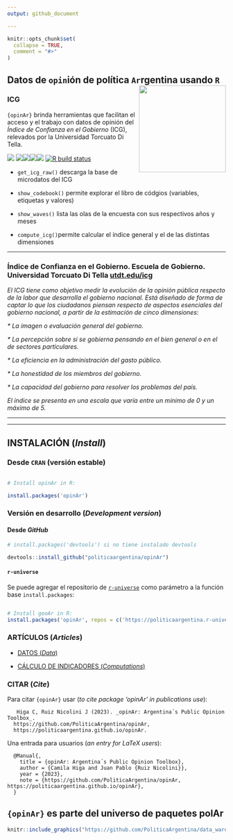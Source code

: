 ```yaml
---
output: github_document

---
```


<!-- README.md is generated from README.Rmd. Please edit that file -->

```r
knitr::opts_chunk$set(
  collapse = TRUE,
  comment = "#>"
)
```

## Datos de `opin`ión de política `Ar`rgentina usando `R` <a><img src="man/figures/logo.png" width="200" align="right" /></a>

### ICG

`{opinAr}` brinda herramientas que facilitan el acceso y el trabajo con datos de opinión del _Índice de Confianza en el Gobierno_ (ICG), relevados por la Universidad Torcuato Di Tella. 

<!-- badges: start -->

[![](https://www.r-pkg.org/badges/version/opinAr?color=blue)](https://cran.r-project.org/package=opinAr)
[![](http://cranlogs.r-pkg.org/badges/last-month/opinAr?color=blue)](https://cran.r-project.org/package=opinAr)[![](http://cranlogs.r-pkg.org/badges/last-week/opinAr?color=blue)](https://cran.r-project.org/package=opinAr)[![](http://cranlogs.r-pkg.org/badges/last-month/opinAr?color=blue)](https://cran.r-project.org/package=opinAr)[![](http://cranlogs.r-pkg.org/badges/grand-total/opinAr?color=blue)](https://cran.r-project.org/package=opinAr)
[![R build
status](https://github.com/PoliticaArgentina/opinAr/workflows/R-CMD-check/badge.svg)](https://github.com/PoliticaArgentina/opinAr/actions)



<!-- badges: end -->


* `get_icg_raw()` descarga la base de microdatos del ICG

* `show_codebook()` permite explorar el libro de códgios (variables, etiquetas y valores)

* `show_waves()` lista las olas de la encuesta con sus respectivos años y meses

* `compute_icg()`permite calcular el índice general y el de las distintas dimensiones


---


### Índice de Confianza en el Gobierno. Escuela de Gobierno. Universidad Torcuato Di Tella [utdt.edu/icg](https://www.utdt.edu//ver_contenido.php?id_contenido=1351&id_item_menu=2970)


_El ICG tiene como objetivo medir la evolución de la opinión pública respecto de la labor que desarrolla el gobierno nacional. Está diseñado de forma de captar lo que los ciudadanos piensan respecto de aspectos esenciales del gobierno nacional, a partir de la estimación de cinco dimensiones_:

_* La imagen o evaluación general del gobierno._

_* La percepción sobre si se gobierna pensando en el bien general o en el de sectores particulares._

_* La eficiencia en la administración del gasto público._

_* La honestidad de los miembros del gobierno._

_* La capacidad del gobierno para resolver los problemas del país._

_El índice se presenta en una escala que varía entre un mínimo de 0 y un máximo de 5._

---

------------------------------------------------------------------------

## INSTALACIÓN (*Install*)

### Desde `CRAN` (versión estable)

``` r

# Install opinAr in R:

install.packages('opinAr')
```

### Versión en desarrollo (*Development version*)

#### Desde *GitHub*

``` r
# install.packages('devtools') si no tiene instalado devtools

devtools::install_github("politicaargentina/opinAr")
```

#### `r-universe`

Se puede agregar el repositorio de
[`r-universe`](https://politicaargentina.r-universe.dev/builds) como
parámetro a la función base `install.packages`:

``` r

# Install geoAr in R:
install.packages('opinAr', repos = c('https://politicaargentina.r-universe.dev')
```



### ARTÍCULOS (_Articles_)

* [DATOS (_Data_)](https://politicaargentina.github.io/opinAr/articles/data.html)

* [CÁLCULO DE INDICADORES (_Computations_)](https://politicaargentina.github.io/opinAr/articles/data.html)


### CITAR (_Cite_)

Para citar `{opinAr}` usar (_to cite package ‘opinAr’ in publications use_):

```
   Higa C, Ruiz Nicolini J (2023). _opinAr: Argentina´s Public Opinion Toolbox_.
  https://github.com/PoliticaArgentina/opinAr,
  https://politicaargentina.github.io/opinAr.

```

Una entrada para usuarios \LaTeX (_an entry for LaTeX users_):

``` 
  @Manual{,
    title = {opinAr: Argentina´s Public Opinion Toolbox},
    author = {Camila Higa and Juan Pablo {Ruiz Nicolini}},
    year = {2023},
    note = {https://github.com/PoliticaArgentina/opinAr,
https://politicaargentina.github.io/opinAr},
  }

```

## `{opinAr}` es parte del universo de paquetes **polAr**


```r

knitr::include_graphics("https://github.com/PoliticaArgentina/data_warehouse/raw/master/hex/collage.png")

```

